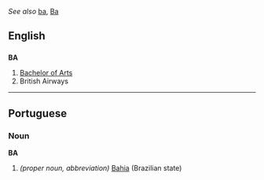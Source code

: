 ''See also'' [[ba]], [[Ba]]
==English==

==={{initialism}}===
'''BA'''

#[[Bachelor of Arts]]
#British Airways

----

==Portuguese==
===Noun===
'''BA'''
#''(proper noun, abbreviation)'' [[Bahia]] (Brazilian state)